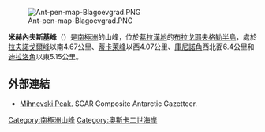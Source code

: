 [[Image:Ant-pen-map-Blagoevgrad.PNG|thumb]]

'''米赫內夫斯基峰'''（{{lang-en|Mihnevski Peak}}）是[[南極洲|南極洲]]的山峰，位於[[葛拉漢地|葛拉漢地]]的[[布拉戈耶夫格勒半島|布拉戈耶夫格勒半島]]，處於[[拉夫諾戈爾峰|拉夫諾戈爾峰]]以南4.67公里、[[蒂卡萊峰|蒂卡萊峰]]以西4.07公里、[[庫尼諾角|庫尼諾角]]西北面6.4公里和[[迪拉洛角|迪拉洛角]]以東5.15公里。

{{coord|65|11|51|S|61|52|15|W|display=title}}

==外部連結==
* [https://data.aad.gov.au/aadc/gaz/scar/display_name.cfm?gaz_id=137430 Mihnevski Peak.] {{Wayback|url=https://data.aad.gov.au/aadc/gaz/scar/display_name.cfm?gaz_id=137430 |date=20170922100905 }} SCAR Composite Antarctic Gazetteer.

{{DEFAULTSORT:Mihnevski Peak}}
[[Category:南極洲山峰|Category:南極洲山峰]]
[[Category:奧斯卡二世海岸|Category:奧斯卡二世海岸]]


{{OscarIICoast-geo-stub}}